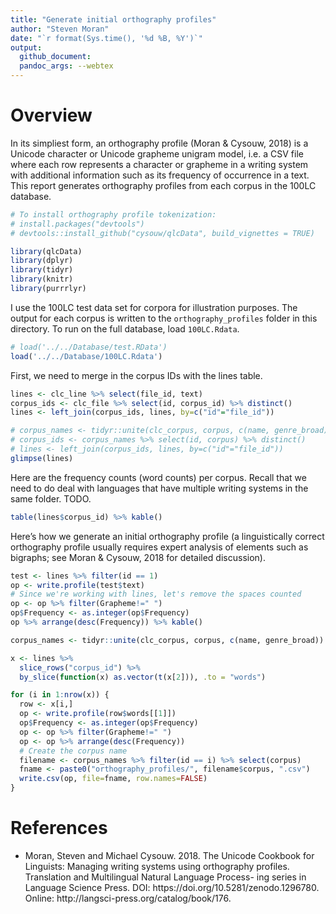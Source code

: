 ```yaml
---
title: "Generate initial orthography profiles"
author: "Steven Moran"
date: "`r format(Sys.time(), '%d %B, %Y')`"
output:
  github_document:
  pandoc_args: --webtex
---
```


# Overview

In its simpliest form, an orthography profile (Moran & Cysouw, 2018) is a Unicode character or Unicode grapheme unigram model, i.e. a CSV file where each row represents a character or grapheme in a writing system with additional information such as its frequency of occurrence in a text. This report generates orthography profiles from each corpus in the 100LC database. 

```r
# To install orthography profile tokenization:
# install.packages("devtools")
# devtools::install_github("cysouw/qlcData", build_vignettes = TRUE)

library(qlcData)
library(dplyr)
library(tidyr)
library(knitr)
library(purrrlyr)
```

I use the 100LC test data set for corpora for illustration purposes. The output for each corpus is written to the `orthography_profiles` folder in this directory. To run on the full database, load `100LC.Rdata`.

```r
# load('../../Database/test.RData')
load('../../Database/100LC.Rdata')
```

First, we need to merge in the corpus IDs with the lines table.

```r
lines <- clc_line %>% select(file_id, text)
corpus_ids <- clc_file %>% select(id, corpus_id) %>% distinct()
lines <- left_join(corpus_ids, lines, by=c("id"="file_id"))

# corpus_names <- tidyr::unite(clc_corpus, corpus, c(name, genre_broad))
# corpus_ids <- corpus_names %>% select(id, corpus) %>% distinct()
# lines <- left_join(corpus_ids, lines, by=c("id"="file_id"))
glimpse(lines)
```

Here are the frequency counts (word counts) per corpus. Recall that we need to do deal with languages that have multiple writing systems in the same folder. TODO.

```r
table(lines$corpus_id) %>% kable()
```

Here's how we generate an initial orthography profile (a linguistically correct orthography profile usually requires expert analysis of elements such as bigraphs; see Moran \& Cysouw, 2018 for detailed discussion).

```r
test <- lines %>% filter(id == 1)
op <- write.profile(test$text)
# Since we're working with lines, let's remove the spaces counted
op <- op %>% filter(Grapheme!=" ")
op$Frequency <- as.integer(op$Frequency)
op %>% arrange(desc(Frequency)) %>% kable()
```

```r
corpus_names <- tidyr::unite(clc_corpus, corpus, c(name, genre_broad))

x <- lines %>% 
  slice_rows("corpus_id") %>% 
  by_slice(function(x) as.vector(t(x[2])), .to = "words")

for (i in 1:nrow(x)) {
  row <- x[i,]
  op <- write.profile(row$words[[1]])
  op$Frequency <- as.integer(op$Frequency)
  op <- op %>% filter(Grapheme!=" ")
  op <- op %>% arrange(desc(Frequency))
  # Create the corpus name
  filename <- corpus_names %>% filter(id == i) %>% select(corpus)
  fname <- paste0("orthography_profiles/", filename$corpus, ".csv")
  write.csv(op, file=fname, row.names=FALSE)
}
```


# References

* Moran, Steven and Michael Cysouw. 2018. The Unicode Cookbook for Linguists: Managing writing systems using orthography profiles. Translation and Multilingual Natural Language Process- ing series in Language Science Press. DOI: https://doi.org/10.5281/zenodo.1296780. Online: http://langsci-press.org/catalog/book/176.